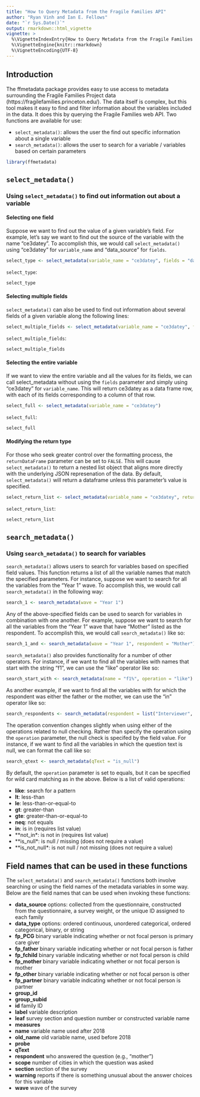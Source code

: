 ```yaml
---
title: "How to Query Metadata from the Fragile Families API"
author: "Ryan Vinh and Ian E. Fellows"
date: "`r Sys.Date()`"
output: rmarkdown::html_vignette
vignette: >
  %\VignetteIndexEntry{How to Query Metadata from the Fragile Families API}
  %\VignetteEngine{knitr::rmarkdown}
  %\VignetteEncoding{UTF-8}
---
```



## Introduction

The ffmetadata package provides easy to use access to metadata surrounding the Fragile Families Project data (https://fragilefamilies.princeton.edu/). The data itself is complex, but this tool makes it easy to find and filter information about the variables included in the data. It does this by querying the Fragile Families web API. Two functions are available for use:

* `select_metadata()`: allows the user the find out specific information about a single variable
* `search_metadata()`: allows the user to search for a variable / variables based on certain parameters

```r
library(ffmetadata)
```


## `select_metadata()`
### Using `select_metadata()` to find out information out about a variable


#### Selecting one field
Suppose we want to find out the value of a given variable's field.  For example, let's say we want to find out the source of the variable with the name "ce3datey". To accomplish this, we would call `select_metadata()` using "ce3datey" for `variable_name` and "data_source" for `fields`.

```r
select_type <- select_metadata(variable_name = "ce3datey", fields = "data_source")
```

`select_type`:

```r
select_type
```

#### Selecting multiple fields

`select_metadata()` can also be used to find out information about several fields of a given variable along the following lines:

```r
select_multiple_fields <- select_metadata(variable_name = "ce3datey", fields = c("data_source", "data_type"))
```

`select_multiple_fields`:

```r
select_multiple_fields
```

#### Selecting the entire variable

If we want to view the entire variable and all the values for its fields, we can call select_metadata without using the `fields` parameter and simply using "ce3datey" for `variable_name`. This will return ce3datey as a data frame row, with each of its fields corresponding to a column of that row.

```r
select_full <- select_metadata(variable_name = "ce3datey")
```

`select_full`:

```r
select_full
```

#### Modifying the return type

For those who seek greater control over the formatting process, the `returnDataFrame` parameter can be set to `FALSE`. This will cause `select_metadata()` to return a nested list object that aligns more directly with the underlying JSON represenation of the data. By default, `select_metadata()` will return a dataframe unless this parameter's value is specified.

```r
select_return_list <- select_metadata(variable_name = "ce3datey", returnDataFrame = FALSE)
```

`select_return_list`:

```r
select_return_list
```


## `search_metadata()`
### Using `search_metadata()` to search for variables

`search_metadata()` allows users to search for variables based on specified field values. This function returns a list of all the variable names that match the specified parameters.  For instance, suppose we want to search for all the variables from the "Year 1" wave. To accomplish this, we would call `search_metadata()` in the following way:

```r
search_1 <- search_metadata(wave = "Year 1")
```

Any of the above-specified fields can be used to search for variables in combination with one another.  For example, suppose we want to search for all the variables from the "Year 1" wave that have "Mother" listed as the respondent.  To accomplish this, we would call `search_metadata()` like so:

```r
search_1_and <- search_metadata(wave = "Year 1", respondent = "Mother")
```


`search_metadata()` also provides functionality for a number of other operators. For instance, if we want to find all the variables with names that start with the string "f1", we can use the "like" operator like so:

```r
search_start_with <- search_metadata(name = "f1%", operation = "like")
```

As another example, if we want to find all the variables with for which the respondent was either the father or the mother, we can use the "in" operator like so:

```r
search_respondents <- search_metadata(respondent = list("Interviewer", "Child Care Provider"), operation = "in")
```

The operation convention changes slightly when using either of the operations related to null checking. Rather than specify the operation using the `operation` parameter, the null check is specifed by the field value.  For instance, if we want to find all the variables in which the question text is null, we can format the call like so:

```r
search_qtext <- search_metadata(qText = "is_null")
```

By default, the `operation` parameter is set to equals, but it can be specified for wild card matching as in the above. Below is a list of valid operations:

* **like**: search for a pattern
* **lt**: less-than
* **le**: less-than-or-equal-to
* **gt**: greater-than
* **gte**: greater-than-or-equal-to
* **neq**: not equals
* **in**: is in (requires list value)
* **not_in*: is not in (requires list value)
* **is_null*: is null / missing (does not require a value)
* **is_not_null*: is not null / not missing (does not require a value)

## Field names that can be used in these functions

The `select_metadata()` and `search_metadata()` functions both involve searching or using the field names of the metadata variables in some way. Below are the field names that can be used when invoking these functions:
  
* **data_source** options: collected from the questionnaire, constructed from the questionnaire, a survey weight, or the unique ID assigned to each family
* **data_type** options: ordered continuous, unordered categorical, ordered categorical, binary, or string
* **fp_PCG** binary variable indicating whether or not focal person is primary care giver
* **fp_father** binary variable indicating whether or not focal person is father
* **fp_fchild** binary variable indicating whether or not focal person is child
* **fp_mother** binary variable indicating whether or not focal person is mother
* **fp_other** binary variable indicating whether or not focal person is other
* **fp_partner** binary variable indicating whether or not focal person is partner
* **group_id**
* **group_subid**
* **id** family ID
* **label** variable description
* **leaf** survey section and question number or constructed variable name
* **measures**
* **name** variable name used after 2018
* **old_name** old variable name, used before 2018
* **probe**
* **qText**
* **respondent** who answered the question (e.g., "mother")
* **scope** number of cities in which the question was asked
* **section** section of the survey
* **warning** reports if there is something unusual about the answer choices for this variable
* **wave** wave of the survey 
